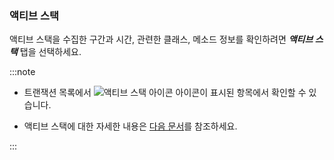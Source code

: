 ### 액티브 스택

<ProdImg img="analysis-tx-active-stack.png" desc="액티브 스택" />

액티브 스택을 수집한 구간과 시간, 관련한 클래스, 메소드 정보를 확인하려면 ***액티브 스택*** 탭을 선택하세요. 

:::note

* 트랜잭션 목록에서 ![액티브 스택 아이콘](/img/ic-s-active-stack.svg) 아이콘이 표시된 항목에서 확인할 수 있습니다.

* 액티브 스택에 대한 자세한 내용은 [다음 문서](analysis-apm#active-stack)를 참조하세요.

:::